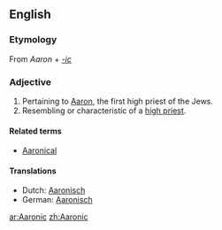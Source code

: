 ==English==
===Etymology===
From ''Aaron'' + ''[[-ic]]''

===Adjective===
{{en-adj}}
#Pertaining to [[Aaron]], the first high priest of the Jews.
#Resembling or characteristic of a [[high priest]].

====Related terms====
*[[Aaronical]]

====Translations====
*Dutch: [[Aaronisch]]
*German: [[Aaronisch]]

[[ar:Aaronic]]
[[zh:Aaronic]]